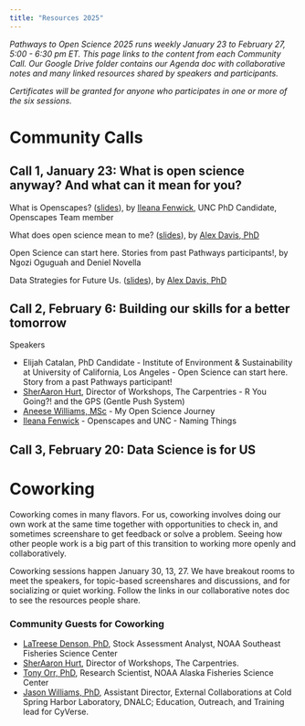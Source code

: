 ```yaml
---
title: "Resources 2025"
---
```


*Pathways to Open Science 2025 runs weekly January 23 to February 27, 5:00 - 6:30 pm ET. This page links to the content from each Community Call. Our Google Drive folder contains our Agenda doc with collaborative notes and many linked resources shared by speakers and participants.*

*Certificates will be granted for anyone who participates in one or more of the six sessions.*

# Community Calls

## Call 1, January 23: What is open science anyway? And what can it mean for you?

What is Openscapes? ([slides](https://docs.google.com/presentation/d/1HSSpz6tUVGgHjJ0UIMoEd9u0h84VerjbObR5OPvCids/)), by [Ileana Fenwick](https://twitter.com/_ileanaf), UNC PhD Candidate, Openscapes Team member

What does open science mean to me? ([slides](https://docs.google.com/presentation/d/1RAEYTlaCGNJ8MnX2jeh2piWzr599cr5R/edit?usp=drive_link&ouid=117331415908654768512&rtpof=true&sd=true)), by [Alex Davis, PhD](http://www.alexandracddavis.com/)

Open Science can start here. Stories from past Pathways participants!, by Ngozi Oguguah and Deniel Novella

Data Strategies for Future Us. ([slides](https://docs.google.com/presentation/d/1MvDZ5xspJQ3BHjJbj2YDz1J6jpRYw-NPL-AvSWG-ego/)), by [Alex Davis, PhD](http://www.alexandracddavis.com/)

## Call 2, February 6: Building our skills for a better tomorrow

Speakers

-  Elijah Catalan, PhD Candidate - Institute of Environment & Sustainability at University of California, Los Angeles - Open Science can start here. Story from a past Pathways participant!
-  [SherAaron Hurt](https://carpentries.org/team/), Director of Workshops, The Carpentries - R You Going?! and the GPS (Gentle Push System)
-  [Aneese Williams, MSc](https://www.linkedin.com/in/aneese-williams-mps-80a846b6/) - My Open Science Journey
- [Ileana Fenwick](https://openscapes.org/team) - Openscapes and UNC - Naming Things

## Call 3, February 20: Data Science is for US

```{=html}
<!--- 

Speakers


--->
```

# Coworking

Coworking comes in many flavors. For us, coworking involves doing our own work at the same time together with opportunities to check in, and sometimes screenshare to get feedback or solve a problem. Seeing how other people work is a big part of this transition to working more openly and collaboratively.

Coworking sessions happen January 30, 13, 27. We have breakout rooms to meet the speakers, for topic-based screenshares and discussions, and for socializing or quiet working. Follow the links in our collaborative notes doc to see the resources people share.

### Community Guests for Coworking

- [LaTreese Denson, PhD](https://www.fisheries.noaa.gov/contact/latreese-s-denson-phd), Stock Assessment Analyst, NOAA Southeast Fisheries Science Center
- [SherAaron Hurt](https://carpentries.org/team/), Director of Workshops, The Carpentries.
- [Tony Orr, PhD](https://www.fisheries.noaa.gov/contact/anthony-tony-orr), Research Scientist, NOAA Alaska Fisheries Science Center
- [Jason Williams, PhD](https://jasonjwilliamsny.github.io/profile/), Assistant Director, External Collaborations at Cold Spring Harbor Laboratory, DNALC; Education, Outreach, and Training lead for CyVerse.


